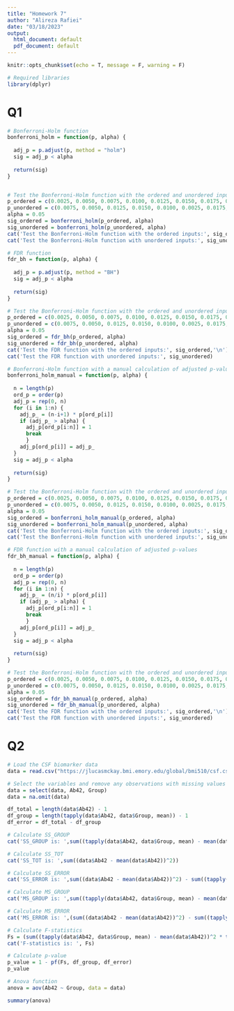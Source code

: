 ---
title: "Homework 7"
author: "Alireza Rafiei"
date: "03/18/2023"
output: 
  html_document: default
  pdf_document: default
---

```{r setup, include=FALSE}
knitr::opts_chunk$set(echo = T, message = F, warning = F)
```


```{r}
# Required libraries
library(dplyr)
```

# Q1
```{r}
# Bonferroni-Holm function
bonferroni_holm = function(p, alpha) {
  
  adj_p = p.adjust(p, method = "holm")
  sig = adj_p < alpha
  
  return(sig)
}


# Test the Bonferroni-Holm function with the ordered and unordered inputs.
p_ordered = c(0.0025, 0.0050, 0.0075, 0.0100, 0.0125, 0.0150, 0.0175, 0.0200, 0.0225, 0.0250)
p_unordered = c(0.0075, 0.0050, 0.0125, 0.0150, 0.0100, 0.0025, 0.0175, 0.0225, 0.0250, 0.0200)
alpha = 0.05
sig_ordered = bonferroni_holm(p_ordered, alpha)
sig_unordered = bonferroni_holm(p_unordered, alpha)
cat('Test the Bonferroni-Holm function with the ordered inputs:', sig_ordered,'\n')
cat('Test the Bonferroni-Holm function with unordered inputs:', sig_unordered)
```

```{r}
# FDR function
fdr_bh = function(p, alpha) {
  
  adj_p = p.adjust(p, method = "BH")
  sig = adj_p < alpha
  
  return(sig)
}

# Test the Bonferroni-Holm function with the ordered and unordered inputs.
p_ordered = c(0.0025, 0.0050, 0.0075, 0.0100, 0.0125, 0.0150, 0.0175, 0.0200, 0.0225, 0.0250)
p_unordered = c(0.0075, 0.0050, 0.0125, 0.0150, 0.0100, 0.0025, 0.0175, 0.0225, 0.0250, 0.0200)
alpha = 0.05
sig_ordered = fdr_bh(p_ordered, alpha)
sig_unordered = fdr_bh(p_unordered, alpha)
cat('Test the FDR function with the ordered inputs:', sig_ordered,'\n')
cat('Test the FDR function with unordered inputs:', sig_unordered)
```

```{r}
# Bonferroni-Holm function with a manual calculation of adjusted p-values
bonferroni_holm_manual = function(p, alpha) {
  
  n = length(p)
  ord_p = order(p)
  adj_p = rep(0, n)
  for (i in 1:n) {
    adj_p_ = (n-i+1) * p[ord_p[i]]
    if (adj_p_ > alpha) {
      adj_p[ord_p[i:n]] = 1
      break
      }
    adj_p[ord_p[i]] = adj_p_
  }
  sig = adj_p < alpha
  
  return(sig)
}

# Test the Bonferroni-Holm function with the ordered and unordered inputs.
p_ordered = c(0.0025, 0.0050, 0.0075, 0.0100, 0.0125, 0.0150, 0.0175, 0.0200, 0.0225, 0.0250)
p_unordered = c(0.0075, 0.0050, 0.0125, 0.0150, 0.0100, 0.0025, 0.0175, 0.0225, 0.0250, 0.0200)
alpha = 0.05
sig_ordered = bonferroni_holm_manual(p_ordered, alpha)
sig_unordered = bonferroni_holm_manual(p_unordered, alpha)
cat('Test the Bonferroni-Holm function with the ordered inputs:', sig_ordered,'\n')
cat('Test the Bonferroni-Holm function with unordered inputs:', sig_unordered)
```

```{r}
# FDR function with a manual calculation of adjusted p-values
fdr_bh_manual = function(p, alpha) {
  
  n = length(p)
  ord_p = order(p)
  adj_p = rep(0, n)
  for (i in 1:n) {
    adj_p_ = (n/i) * p[ord_p[i]]
    if (adj_p_ > alpha) {
      adj_p[ord_p[i:n]] = 1
      break
      }
    adj_p[ord_p[i]] = adj_p_
  }
  sig = adj_p < alpha
  
  return(sig)
}

# Test the Bonferroni-Holm function with the ordered and unordered inputs.
p_ordered = c(0.0025, 0.0050, 0.0075, 0.0100, 0.0125, 0.0150, 0.0175, 0.0200, 0.0225, 0.0250)
p_unordered = c(0.0075, 0.0050, 0.0125, 0.0150, 0.0100, 0.0025, 0.0175, 0.0225, 0.0250, 0.0200)
alpha = 0.05
sig_ordered = fdr_bh_manual(p_ordered, alpha)
sig_unordered = fdr_bh_manual(p_unordered, alpha)
cat('Test the FDR function with the ordered inputs:', sig_ordered,'\n')
cat('Test the FDR function with unordered inputs:', sig_unordered)
```

# Q2
```{r}
# Load the CSF biomarker data
data = read.csv("https://jlucasmckay.bmi.emory.edu/global/bmi510/csf.csv")

# Select the variables and remove any observations with missing values for Ab42.
data = select(data, Ab42, Group)
data = na.omit(data)

df_total = length(data$Ab42) - 1
df_group = length(tapply(data$Ab42, data$Group, mean)) - 1
df_error = df_total - df_group
```


```{r}
# Calculate SS_GROUP
cat('SS_GROUP is: ',sum((tapply(data$Ab42, data$Group, mean) - mean(data$Ab42))^2 * table(data$Group)))
```

```{r}
# Calculate SS_TOT
cat('SS_TOT is: ',sum((data$Ab42 - mean(data$Ab42))^2))
```

```{r}
# Calculate SS_ERROR
cat('SS_ERROR is: ',sum((data$Ab42 - mean(data$Ab42))^2) - sum((tapply(data$Ab42, data$Group, mean) - mean(data$Ab42))^2 * table(data$Group)))
```

```{r}
# Calculate MS_GROUP
cat('MS_GROUP is: ',sum((tapply(data$Ab42, data$Group, mean) - mean(data$Ab42))^2 * table(data$Group)) / (df_group))
```

```{r}
# Calculate MS_ERROR
cat('MS_ERROR is: ',(sum((data$Ab42 - mean(data$Ab42))^2) - sum((tapply(data$Ab42, data$Group, mean) - mean(data$Ab42))^2 * table(data$Group))) / (df_total - df_group))
```

```{r}
# Calculate F-statistics
Fs = (sum((tapply(data$Ab42, data$Group, mean) - mean(data$Ab42))^2 * table(data$Group)) / (df_group)) / ((sum((data$Ab42 - mean(data$Ab42))^2) - sum((tapply(data$Ab42, data$Group, mean) - mean(data$Ab42))^2 * table(data$Group))) / (df_total - df_group))
cat('F-statistics is: ', Fs)
```

```{r}
# Calculate p-value
p_value = 1 - pf(Fs, df_group, df_error)
p_value
```

```{r}
# Anova function
anova = aov(Ab42 ~ Group, data = data)

summary(anova)
```